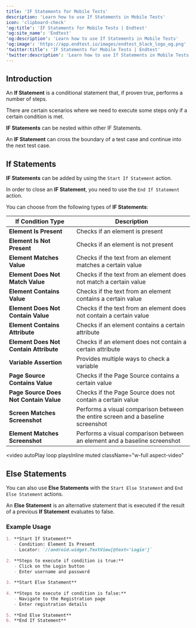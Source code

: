 ```yaml
---
title: 'IF Statements for Mobile Tests'
description: 'Learn how to use If Statements in Mobile Tests'
icon: 'clipboard-check'
'og:title': 'IF Statements for Mobile Tests | Endtest'
'og:site_name': 'Endtest'
'og:description': 'Learn how to use If Statements in Mobile Tests'
'og:image': 'https://app.endtest.io/images/endtest_black_logo_og.png'
'twitter:title': 'IF Statements for Mobile Tests | Endtest'
'twitter:description': 'Learn how to use If Statements in Mobile Tests'
---
```

    
## Introduction
    
An **If Statement** is a conditional statement that, if proven true, performs a number of steps.
    
There are certain scenarios where we need to execute some steps only if a certain condition is met.
    
**IF Statements** can be nested within other IF Statements.
    
An **IF Statement** can cross the boundary of a test case and continue into the next test case.
    
    
## If Statements
    
**IF Statements** can be added by using the `Start If Statement` action.
    
In order to close an **IF Statement**, you need to use the `End If Statement` action.
    
You can choose from the following types of **IF Statements**:
    
| **If Condition Type**               | **Description**                                                                       |
|-------------------------------------|---------------------------------------------------------------------------------------|
| **Element Is Present**              | Checks if an element is present                                                       |
| **Element Is Not Present**          | Checks if an element is not present                                                   |
| **Element Matches Value**           | Checks if the text from an element matches a certain value                           |
| **Element Does Not Match Value**    | Checks if the text from an element does not match a certain value                    |
| **Element Contains Value**          | Checks if the text from an element contains a certain value                          |
| **Element Does Not Contain Value**  | Checks if the text from an element does not contain a certain value                  |
| **Element Contains Attribute**      | Checks if an element contains a certain attribute                                    |
| **Element Does Not Contain Attribute** | Checks if an element does not contain a certain attribute                          |
| **Variable Assertion**              | Provides multiple ways to check a variable                                           |
| **Page Source Contains Value**      | Checks if the Page Source contains a certain value                                   |
| **Page Source Does Not Contain Value** | Checks if the Page Source does not contain a certain value                         |
| **Screen Matches Screenshot**       | Performs a visual comparison between the entire screen and a baseline screenshot      |
| **Element Matches Screenshot**      | Performs a visual comparison between an element and a baseline screenshot            |
    
<video
  autoPlay
loop
playsInline
muted
  className="w-full aspect-video"
>
  <source type="video/mp4" src="https://endtest-videos.s3-us-west-2.amazonaws.com/documentation/endtest_mobile_tests_if_statement.mp4" />
</video>
    
    
## Else Statements
    
You can also use **Else Statements** with the `Start Else Statement` and `End Else Statement` actions.
    
An **Else Statement** is an alternative statement that is executed if the result of a previous **If Statement** evaluates to false.
    
### Example Usage
    
```markdown
1. **Start If Statement**
   - Condition: Element Is Present
   - Locator: `//android.widget.TextView[@text='Login']`
   
2. **Steps to execute if condition is true:**
   - Click on the Login button
   - Enter username and password
   
3. **Start Else Statement**
   
4. **Steps to execute if condition is false:**
   - Navigate to the Registration page
   - Enter registration details
   
5. **End Else Statement**
6. **End If Statement**
